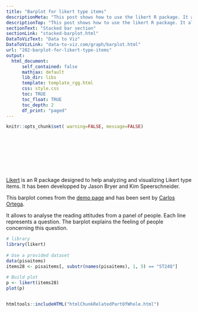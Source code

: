 ```yaml
---
title: "Barplot for likert type items"
descriptionMeta: "This post shows how to use the likert R package. It allows to build 0-centered stacked barplot  to study likert type items."
descriptionTop: "This post shows how to use the likert R package. It allows to build 0-centered stacked barplot  to study likert type items."
sectionText: "Stacked bar section"
sectionLink: "stacked-barplot.html"
DataToVizText: "Data to Viz"
DataToVizLink: "data-to-viz.com/graph/barplot.html"
url: "202-barplot-for-likert-type-items"
output:
  html_document:
      self_contained: false    
      mathjax: default
      lib_dir: libs
      template: template_rgg.html
      css: style.css
      toc: TRUE
      toc_float: TRUE
      toc_depth: 2
      df_print: "paged"
---
```



```r
knitr::opts_chunk$set( warning=FALSE, message=FALSE)
```

<div class="container" style="padding-top: 100px">






<div class = "row">

<div class = "col-md-6  col-sm-12 align-self-center">

[Likert](https://github.com/jbryer/likert) is an R package designed to help analyzing and visualizing Likert type items. It has been developped by Jason Bryer and Kim Speerschneider.

This barplot comes from the [demo page](https://github.com/jbryer/likert) and has been sent by [Carlos Ortega](https://www.linkedin.com/in/carlosortegafernandez).

 It allows to analyse the reading attitudes from a panel of people. Each line represents a question. The barplot explains the feeling of people concerning this question.

</div>


<div class = "col-md-6  col-sm-12">

```r
# library
library(likert) 
 
# Use a provided dataset
data(pisaitems) 
items28 <- pisaitems[, substr(names(pisaitems), 1, 5) == "ST24Q"] 
 
# Build plot
p <- likert(items28) 
plot(p)
```
</div>
</div>



```r
```







<!-- Close container -->
</div>




```r
htmltools::includeHTML("htmlChunkRelatedPartOfWhole.html")
```
